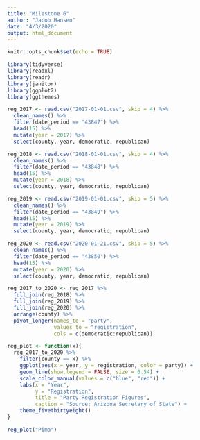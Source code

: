 ```yaml
---
title: "Milestone 6"
author: "Jacob Hansen"
date: "4/3/2020"
output: html_document
---
```


```r
knitr::opts_chunk$set(echo = TRUE)

library(tidyverse)
library(readxl)
library(readr)
library(janitor)
library(ggplot2)
library(ggthemes)
```

```r
reg_2017 <- read.csv("2017-01-01.csv", skip = 4) %>% 
  clean_names() %>% 
  filter(date_period == "43847") %>% 
  head(15) %>% 
  mutate(year = 2017) %>% 
  select(county, year, democratic, republican)

reg_2018 <- read.csv("2018-01-01.csv", skip = 4) %>% 
  clean_names() %>% 
  filter(date_period == "43848") %>% 
  head(15) %>% 
  mutate(year = 2018) %>% 
  select(county, year, democratic, republican)

reg_2019 <- read.csv("2019-01-01.csv", skip = 5) %>% 
  clean_names() %>% 
  filter(date_period == "43849") %>% 
  head(15) %>% 
  mutate(year = 2019) %>% 
  select(county, year, democratic, republican)

reg_2020 <- read.csv("2020-01-21.csv", skip = 5) %>% 
  clean_names() %>% 
  filter(date_period == "43850") %>% 
  head(15) %>% 
  mutate(year = 2020) %>% 
  select(county, year, democratic, republican)

reg_2017_to_2020 <- reg_2017 %>% 
  full_join(reg_2018) %>% 
  full_join(reg_2019) %>% 
  full_join(reg_2020) %>% 
  arrange(county) %>% 
  pivot_longer(names_to = "party",
               values_to = "registration",
               cols = c(democratic:republican))
```

```r

reg_plot <- function(x){
  reg_2017_to_2020 %>% 
    filter(county == x) %>% 
    ggplot(aes(x = year, y = registration, color = party)) +
    geom_line(show.legend = FALSE, size = 0.54) +
    scale_color_manual(values = c("blue", "red")) +
    labs(x = "Year",
         y = "Registration",
         title = "Party Registration Figures",
         caption = "Source: Arizona Secretary of State") +
    theme_fivethirtyeight()
}

reg_plot("Pima")
```

